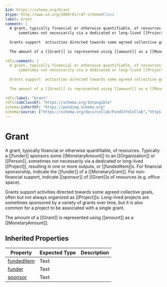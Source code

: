 ```yaml
---
$id: https://schema.org/Grant
$type: http://www.w3.org/2000/01/rdf-schema#Class
label: Grant
comment: |
  A grant, typically financial or otherwise quantifiable, of resources. Typically a [[funder]] sponsors some [[MonetaryAmount]] to an [[Organization]] or [[Person]],
      sometimes not necessarily via a dedicated or long-lived [[Project]], resulting in one or more outputs, or [[fundedItem]]s. For financial sponsorship, indicate the [[funder]] of a [[MonetaryGrant]]. For non-financial support, indicate [[sponsor]] of [[Grant]]s of resources (e.g. office space).
  
  Grants support  activities directed towards some agreed collective goals, often but not always organized as [[Project]]s. Long-lived projects are sometimes sponsored by a variety of grants over time, but it is also common for a project to be associated with a single grant.
  
  The amount of a [[Grant]] is represented using [[amount]] as a [[MonetaryAmount]].
      
rdfs:comment: |
  A grant, typically financial or otherwise quantifiable, of resources. Typically a [[funder]] sponsors some [[MonetaryAmount]] to an [[Organization]] or [[Person]],
      sometimes not necessarily via a dedicated or long-lived [[Project]], resulting in one or more outputs, or [[fundedItem]]s. For financial sponsorship, indicate the [[funder]] of a [[MonetaryGrant]]. For non-financial support, indicate [[sponsor]] of [[Grant]]s of resources (e.g. office space).
  
  Grants support  activities directed towards some agreed collective goals, often but not always organized as [[Project]]s. Long-lived projects are sometimes sponsored by a variety of grants over time, but it is also common for a project to be associated with a single grant.
  
  The amount of a [[Grant]] is represented using [[amount]] as a [[MonetaryAmount]].
      
rdfs:label: "Grant"
rdfs:subClassOf: "https://schema.org/Intangible"
schema:isPartOf: "https://pending.schema.org"
schema:source: ["https://schema.org/docs/collab/FundInfoCollab","https://github.com/schemaorg/schemaorg/issues/383"]
---
```


# Grant

A grant, typically financial or otherwise quantifiable, of resources. Typically a [[funder]] sponsors some [[MonetaryAmount]] to an [[Organization]] or [[Person]],
    sometimes not necessarily via a dedicated or long-lived [[Project]], resulting in one or more outputs, or [[fundedItem]]s. For financial sponsorship, indicate the [[funder]] of a [[MonetaryGrant]]. For non-financial support, indicate [[sponsor]] of [[Grant]]s of resources (e.g. office space).

Grants support  activities directed towards some agreed collective goals, often but not always organized as [[Project]]s. Long-lived projects are sometimes sponsored by a variety of grants over time, but it is also common for a project to be associated with a single grant.

The amount of a [[Grant]] is represented using [[amount]] as a [[MonetaryAmount]].
    

## Inherited Properties

| Property | Expected Type | Description |
| --- | --- | --- |
| [fundedItem](https://schema.org/fundedItem) | Text |  |
| [funder](https://schema.org/funder) | Text |  |
| [sponsor](https://schema.org/sponsor) | Text |  |
